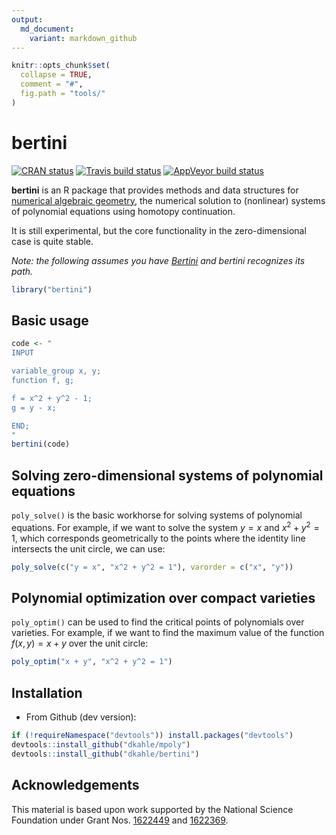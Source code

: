 ```yaml
---
output:
  md_document:
    variant: markdown_github
---
```


<!-- README.md is generated from README.Rmd. Please edit that file -->

```r
knitr::opts_chunk$set(
  collapse = TRUE,
  comment = "#",
  fig.path = "tools/"
)
```

# bertini

<!-- badges: start -->
[![CRAN status](https://www.r-pkg.org/badges/version/bertini)](https://cran.r-project.org/package=bertini)
[![Travis build status](https://travis-ci.org/dkahle/bertini.svg?branch=master)](https://travis-ci.org/dkahle/bertini)
[![AppVeyor build status](https://ci.appveyor.com/api/projects/status/github/dkahle/bertini?branch=master&svg=true)](https://ci.appveyor.com/project/dkahle/bertini)
<!-- badges: end -->

__bertini__ is an R package that provides methods and data structures for [numerical algebraic geometry](https://en.wikipedia.org/wiki/Numerical_algebraic_geometry), the numerical solution to (nonlinear) systems of polynomial equations using homotopy continuation.


It is still experimental, but the core functionality in the zero-dimensional case is quite stable.


_Note: the following assumes you have [Bertini](https://bertini.nd.edu) and bertini recognizes its path._

```r
library("bertini")
```




## Basic usage

```r
code <- "
INPUT

variable_group x, y;
function f, g;

f = x^2 + y^2 - 1;
g = y - x;

END;
"
bertini(code)
```



## Solving zero-dimensional systems of polynomial equations

`poly_solve()` is the basic workhorse for solving systems of polynomial equations. For example, if we want to solve the system $y = x$ and $x^{2} + y^{2} = 1$, which corresponds geometrically to the points where the identity line intersects the unit circle, we can use:

```r
poly_solve(c("y = x", "x^2 + y^2 = 1"), varorder = c("x", "y"))
```




## Polynomial optimization over compact varieties

`poly_optim()` can be used to find the critical points of polynomials over varieties.  For example, if we want to find the maximum value of the function $f(x,y) = x + y$ over the unit circle:

```r
poly_optim("x + y", "x^2 + y^2 = 1")
```







## Installation

* From Github (dev version): 
```r
if (!requireNamespace("devtools")) install.packages("devtools")
devtools::install_github("dkahle/mpoly")
devtools::install_github("dkahle/bertini")
```





## Acknowledgements

This material is based upon work supported by the National Science Foundation under Grant Nos. [1622449](https://nsf.gov/awardsearch/showAward?AWD_ID=1622449) and [1622369](https://www.nsf.gov/awardsearch/showAward?AWD_ID=1622369).
